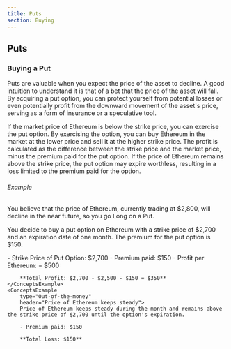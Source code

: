 ```yaml
---
title: Puts
section: Buying
---
```


## Puts

### Buying a Put

Puts are valuable when you expect the price of the asset to decline. A good intuition to understand it is that of a bet that the price of the asset will fall. By acquiring a put option, you can protect yourself from potential losses or even potentially profit from the downward movement of the asset's price, serving as a form of insurance or a speculative tool.

<ConceptsBoxWrapper>
  <ConceptsBox title="Profit" color="green">
    If the market price of Ethereum is below the strike price, you can exercise
    the put option. By exercising the option, you can buy Ethereum in the market
    at the lower price and sell it at the higher strike price. The profit is
    calculated as the difference between the strike price and the market price,
    minus the premium paid for the put option.
  </ConceptsBox>
  <ConceptsBox title="Loss" color="red">
    If the price of Ethereum remains above the strike price, the put option may
    expire worthless, resulting in a loss limited to the premium paid for the
    option.
  </ConceptsBox>
</ConceptsBoxWrapper>

###### Example

You believe that the price of Ethereum, currently trading at $2,800, will decline in the near future, so you go Long on a Put.

You decide to buy a put option on Ethereum with a strike price of $2,700 and an expiration date of one month. The premium for the put option is $150.

<ConceptsExampleWrapper>
    <ConceptsExample 
        type="In-the-money" 
        header="Price of Ethereum goes to $2,500" >
        - Strike Price of Put Option: $2,700
        - Premium paid: $150 
        - Profit per Ethereum:  = $500

        **Total Profit: $2,700 - $2,500 - $150 = $350**
    </ConceptsExample>
    <ConceptsExample
        type="Out-of-the-money"
        header="Price of Ethereum keeps steady">
        Price of Ethereum keeps steady during the month and remains above the strike price of $2,700 until the option's expiration.

        - Premium paid: $150

        **Total Loss: $150**

  </ConceptsExample>
</ConceptsExampleWrapper>
<PageOptions option={{ side: "long", type: "put" }} />

